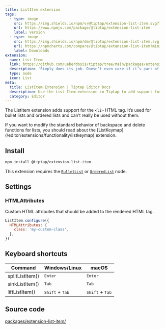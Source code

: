 ```yaml
---
title: ListItem extension
tags:
  - type: image
    src: https://img.shields.io/npm/v/@tiptap/extension-list-item.svg?label=version
    url: https://www.npmjs.com/package/@tiptap/extension-list-item
    label: Version
  - type: image
    src: https://img.shields.io/npm/dm/@tiptap/extension-list-item.svg
    url: https://npmcharts.com/compare/@tiptap/extension-list-item?minimal=true
    label: Downloads
extension:
  name: List Item
  link: https://github.com/ueberdosis/tiptap/tree/main/packages/extension-list-item
  description: 'Simply does its job. Doesn’t even care if it’s part of a bullet list or an ordered list.'
  type: node
  icon: List
meta:
  title: ListItem Extension | Tiptap Editor Docs
  description: Use the List Item extension in Tiptap to add support for the `<li>` tag used in bullet and ordered lists. Learn more in our docs!
  category: Editor
---
```



The ListItem extension adds support for the `<li>` HTML tag. It’s used for bullet lists and ordered lists and can’t really be used without them.

<CodeDemo path="/Nodes/ListItem" />

<Callout title="Modify backspace behavior" variant="info">
  If you want to modify the standard behavior of backspace and delete functions for lists, you
  should read about the [ListKeymap](/editor/extensions/functionality/listkeymap) extension.
</Callout>

## Install

```bash
npm install @tiptap/extension-list-item
```

This extension requires the [`BulletList`](/editor/extensions/nodes/bullet-list) or [`OrderedList`](/editor/extensions/nodes/ordered-list) node.

## Settings

### HTMLAttributes

Custom HTML attributes that should be added to the rendered HTML tag.

```js
ListItem.configure({
  HTMLAttributes: {
    class: 'my-custom-class',
  },
})
```

## Keyboard shortcuts

| Command         | Windows/Linux                     | macOS                             |
| --------------- | --------------------------------- | --------------------------------- |
| splitListItem() | <kbd>Enter</kbd>                  | <kbd>Enter</kbd>                  |
| sinkListItem()  | <kbd>Tab</kbd>                    | <kbd>Tab</kbd>                    |
| liftListItem()  | <kbd>Shift</kbd> + <kbd>Tab</kbd> | <kbd>Shift</kbd> + <kbd>Tab</kbd> |

## Source code

[packages/extension-list-item/](https://github.com/ueberdosis/tiptap/blob/main/packages/extension-list-item/)
